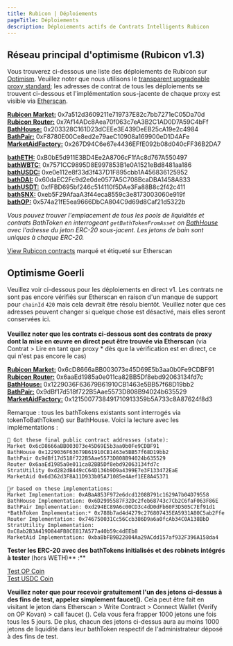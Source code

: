 ```yaml
---
title: Rubicon | Déploiements
pageTitle: Déploiements
description: Déploiements actifs de Contrats Intelligents Rubicon
---
```


## Réseau principal d'optimisme (Rubicon v1.3)

Vous trouverez ci-dessous une liste des déploiements de Rubicon sur [Optimism](https://www.optimism.io/). Veuillez noter que nous utilisons le [transparent upgradeable proxy standard](https://docs.openzeppelin.com/upgrades-plugins/1.x/proxies); les adresses de contrat de tous les déploiements se trouvent ci-dessous et l'implémentation sous-jacente de chaque proxy est visible via [Etherscan](https://optimistic.etherscan.io/).

[**Rubicon Market:**](https://optimistic.etherscan.io/address/0x7a512d3609211e719737E82c7bb7271eC05Da70d) 0x7a512d3609211e719737E82c7bb7271eC05Da70d\
[**Rubicon Router:**](https://optimistic.etherscan.io/address/0x7Af14ADc8Aea70f063c7eA3B2C1AD0D7A59C4bFf) 0x7Af14ADc8Aea70f063c7eA3B2C1AD0D7A59C4bFf\
[**BathHouse:**](https://optimistic.etherscan.io/address/0x203328C161D23dCEee3E439DeEB25cA19e2c4984) 0x203328C161D23dCEEe3E439DeEB25cA19e2c4984\
[**BathPair:**](https://optimistic.etherscan.io/address/0xF8780E00Ce8ed2e79aeC10908a169900eD1D4AFe) 0xF8780E00Ce8ed2e79aeC10908a169900eD1D4AFe\
[**MarketAidFactory:**](https://optimistic.etherscan.io/address/0x267D94C6e67e4436EFfE092b08d040cFF36B2DA7) 0x267D94C6e67e4436EFfE092b08d040cFF36B2DA7

[**bathETH:**](https://optimistic.etherscan.io/address/0xB0bE5d911E3BD4Ee2A8706cF1fAc8d767A550497) 0xB0bE5d911E3BD4Ee2A8706cF1fAc8d767A550497\
[**bathWBTC:**](https://optimistic.etherscan.io/address/0x7571CC9895D8E997853B1e0A1521eBd8481aa186) 0x7571CC9895D8E997853B1e0A1521eBd8481aa186\
[**bathUSDC:**](https://optimistic.etherscan.io/address/0xe0e112e8f33d3f437D1F895cbb1A456836125952) 0xe0e112e8f33d3f437D1F895cbb1A456836125952\
[**bathDAI:**](https://optimistic.etherscan.io/address/0x60daEC2Fc9d2e0de0577A5C708BcaDBA1458A833) 0x60daEC2Fc9d2e0de0577A5C708BcaDBA1458A833\
[**bathUSDT:**](https://optimistic.etherscan.io/address/0xfFBD695bf246c514110f5DAe3Fa88B8c2f42c411) 0xfFBD695bf246c514110f5DAe3Fa88B8c2f42c411\
[**bathSNX:**](https://optimistic.etherscan.io/address/0xeb5F29AfaaA3f44eca8559c3e8173003060e919f#) 0xeb5F29AfaaA3f44eca8559c3e8173003060e919f\
[**bathOP:**](https://optimistic.etherscan.io/address/0x574a21fE5ea9666DbCA804C9d69d8Caf21d5322b) 0x574a21fE5ea9666DbCA804C9d69d8Caf21d5322b

_Vous pouvez trouver l'emplacement de tous les pools de liquidités et contrats BathToken en interrogeant `getBathTokenFromAsset` on_ [_BathHouse_](https://optimistic.etherscan.io/address/0x203328C161D23dCEee3E439DeEB25cA19e2c4984#readProxyContract) _avec l'adresse du jeton ERC-20 sous-jacent. Les jetons de bain sont uniques à chaque ERC-20._

[View Rubicon contracts](https://optimistic.etherscan.io/accounts/label/rubicon) marqué et étiqueté sur Etherscan

## Optimisme Goerli

Veuillez voir ci-dessous pour les déploiements en direct v1. Les contrats ne sont pas encore vérifiés sur Etherscan en raison d'un manque de support pour `chainId` `420` mais cela devrait être résolu bientôt. Veuillez noter que ces adresses peuvent changer si quelque chose est désactivé, mais elles seront conservées ici.\
\
**Veuillez noter que les contrats ci-dessous sont des contrats de proxy dont la mise en œuvre en direct peut être trouvée via Etherscan** (via Contrat > Lire en tant que proxy \* dès que la vérification est en direct, ce qui n'est pas encore le cas)

[**Rubicon Market:**](https://goerli-optimism.etherscan.io/address/0x6cD8666aBB003073e45D69E5b3aa0b0Fe9CDBF91) 0x6cD8666aBB003073e45D69E5b3aa0b0Fe9CDBF91\
[**Rubicon Router:**](https://goerli-optimistic.etherscan.io/address/0x6aaEd1985a0e011ca82BB5Df8ebd92063134fd7c) 0x6aaEd1985a0e011ca82BB5Df8ebd92063134fd7c\
[**BathHouse:**](https://goerli-optimistic.etherscan.io/address/0x1229036F63679B61910CB1463e5BB57f68D19bb2) 0x1229036F63679B61910CB1463e5BB57f68D19bb2\
[**BathPair:**](https://goerli-optimistic.etherscan.io/address/0x9dBf17d518f722B5Aae5573D808B94024b635529) 0x9dBf17d518f722B5Aae5573D808B94024b635529\
[**MarketAidFactory:**](https://goerli-optimism.etherscan.io/address/0x1215007738491710913359b5A733c8A87624f8d3) 0x1215007738491710913359b5A733c8A87624f8d3

Remarque : tous les bathTokens existants sont interrogés via tokenToBathToken() sur BathHouse. Voici la lecture avec les implémentations :

```
🎉 Got these final public contract addresses (state):  
Market 0x6cD8666aBB003073e45D69E5b3aa0b0Fe9CDBF91 
BathHouse 0x1229036F63679B61910CB1463e5BB57f68D19bb2 
BathPair 0x9dBf17d518f722B5Aae5573D808B94024b635529 
Router 0x6aaEd1985a0e011ca82BB5Df8ebd92063134fd7c 
StratUtility 0xd282dB449cC64D136b9D9a4399E7e3F133472EaE 
MarketAid 0x6d362d3F8A11D933b05A71085e4Aef1EE8A45371 

👯‍♂️ based on these implementations: 
Market Implementation: 0xABaA853F972e6dcd1208B791c1629A7b04D79558 
BathHouse Implementation: 0x6D2995587F32Dc2feb68743c7Cb2C6faF063F86E 
BathPair Implementation: 0xd294EC89A6c00CD3c4dD0dFb60F3D505C7Ef91d1 
*BathToken Implementation:* 0x788b7ad4d4279c276807435EA5931A80C5ab2Ffe 
Router Implementation: 0x746750031Cc56Ccb386D9a6a0fcAb34C0A138BbD 
StratUtility Implementation: 0xC8ab2B3A419D844FB8CE817A577a40b59c4dEEb8 
MarketAid Implementation: 0xba8bFB9B22804Aa29ACdd157af932F396A158da4
```

**Tester les ERC-20 avec des bathTokens initialisés et des robinets intégrés à tester** (hors WETH)** :**

[Test OP Coin](https://goerli-optimism.etherscan.io/address/0xCeE7148028Ff1B08163343794E85883174a61393)\
[Test USDC Coin](https://goerli-optimism.etherscan.io/address/0x708394f89acd3e0644f774ea6c876bface70e600)

**Veuillez noter que pour recevoir gratuitement l'un des jetons ci-dessus à des fins de test, appelez simplement faucet().** Cela peut être fait en visitant le jeton dans Etherscan > Write Contract > Connect Wallet (Verify on OP Kovan) > call faucet (). Cela vous fera frapper 1000 jetons une fois tous les 5 jours. De plus, chacun des jetons ci-dessus aura au moins 1000 jetons de liquidité dans leur bathToken respectif de l'administrateur déposé à des fins de test.